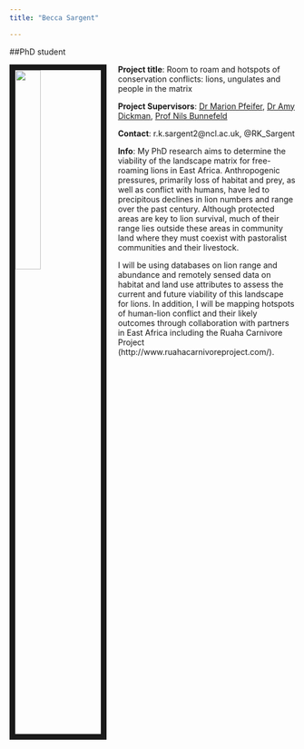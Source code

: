 ```yaml
---
title: "Becca Sargent"

---
```


##PhD student

<img src= "images/Becca.jpg" style="width:30%; border:10px solid; margin-right: 20px" align= "left"> 

**Project title**: Room to roam and hotspots of conservation conflicts: lions, ungulates and people in the matrix

**Project Supervisors**: [Dr Marion Pfeifer](https://www.ncl.ac.uk/nes/staff/profile/marionpfeifer.html#publications), [Dr Amy Dickman](https://www.wildcru.org/members/dr-amy-dickman/), [Prof Nils Bunnefeld](https://www.stir.ac.uk/people/18125)

**Contact**: r.k.sargent2@ncl.ac.uk, @RK_Sargent

**Info**: My PhD research aims to determine the viability of the landscape matrix for free-roaming lions in East Africa. Anthropogenic pressures, primarily loss of habitat and prey, as well as conflict with humans, have led to precipitous declines in lion numbers and range over the past century. Although protected areas are key to lion survival, much of their range lies outside these areas in community land where they must coexist with pastoralist communities and their livestock.

I will be using databases on lion range and abundance and remotely sensed data on habitat and land use attributes to assess the current and future viability of this landscape for lions. In addition, I will be mapping hotspots of human-lion conflict and their likely outcomes through collaboration with partners in East Africa including the Ruaha Carnivore Project (http://www.ruahacarnivoreproject.com/). 




